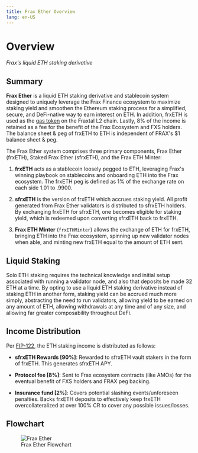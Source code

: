 ```yaml
---
title: Frax Ether Overview
lang: en-US
---
```


# Overview
*Frax's liquid ETH staking derivative*

## Summary
**Frax Ether** is a liquid ETH staking derivative and stablecoin system designed to uniquely leverage the Frax Finance ecosystem to maximize staking yield and smoothen the Ethereum staking process for a simplified, secure, and DeFi-native way to earn interest on ETH. In addition, frxETH is used as the [gas token](https://docs.frax.com/fraxtal/gas-fees/frxETH) on the Fraxtal L2 chain. Lastly, 8% of the income is retained as a fee for the benefit of the Frax Ecosystem and FXS holders. The balance sheet & peg of frxETH to ETH is independent of FRAX's $1 balance sheet & peg.

The Frax Ether system comprises three primary components, Frax Ether (frxETH), Staked Frax Ether (sfrxETH), and the Frax ETH Minter:

1. **frxETH** acts as a stablecoin loosely pegged to ETH, leveraging Frax's winning playbook on stablecoins and onboarding ETH into the Frax ecosystem. The frxETH peg is defined as 1% of the exchange rate on each side 1.01 to .9900.

2. **sfrxETH** is the version of frxETH which accrues staking yield. All profit generated from Frax Ether validators is distributed to sfrxETH holders. By exchanging frxETH for sfrxETH, one becomes eligible for staking yield, which is redeemed upon converting sfrxETH back to frxETH.

3. **Frax ETH Minter** (```frxETHMinter```) allows the exchange of ETH for frxETH, bringing ETH into the Frax ecosystem, spinning up new validator nodes when able, and minting new frxETH equal to the amount of ETH sent.

## Liquid Staking
Solo ETH staking requires the technical knowledge and initial setup associated with running a validator node, and also that deposits be made 32 ETH at a time. By opting to use a liquid ETH staking derivative instead of staking ETH in another form, staking yield can be accrued much more simply, abstracting the need to run validators, allowing yield to be earned on any amount of ETH, allowing withdrawals at any time and of any size, and allowing far greater composability throughout DeFi.

## Income Distribution
Per [FIP-122](https://gov.frax.finance/t/fip-122-frxeth-protocol-fee-structure/1894), the ETH staking income is distributed as follows:

- **sfrxETH Rewards [90%]**: Rewarded to sfrxETH vault stakers in the form of frxETH. This generates sfrxETH APY.

- **Protocol fee [8%]**: Sent to Frax ecosystem contracts (like AMOs) for the eventual benefit of FXS holders and FRAX peg backing.

- **Insurance fund [2%]**: Covers potential slashing events/unforeseen penalties. Backs frxETH deposits to effectively keep frxETH overcollateralized at over 100% CR to cover any possible issues/losses.

## Flowchart
<figure style={{ textAlign: 'center', marginTop: '20px' }}>
  <img
    src="/images/protocol/frxeth-flowchart.svg"
    alt="Frax Ether"
    style={{ display: 'block', margin: 'auto' }}
  />
  <figcaption style={{ marginTop: '10px', fontSize: '14px', color: '#555' }}>
    Frax Ether Flowchart
  </figcaption>
</figure>
